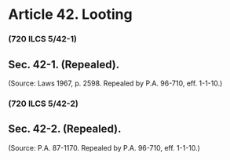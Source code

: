 # Article 42. Looting {.unnumbered}

### (720 ILCS 5/42-1)
## Sec. 42-1. (Repealed).
<p>(Source: Laws 1967, p. 2598. Repealed by P.A. 96-710, eff. 1-1-10.)</p>### (720 ILCS 5/42-2)
## Sec. 42-2. (Repealed).
<p>(Source: P.A. 87-1170. Repealed by P.A. 96-710, eff. 1-1-10.)</p>